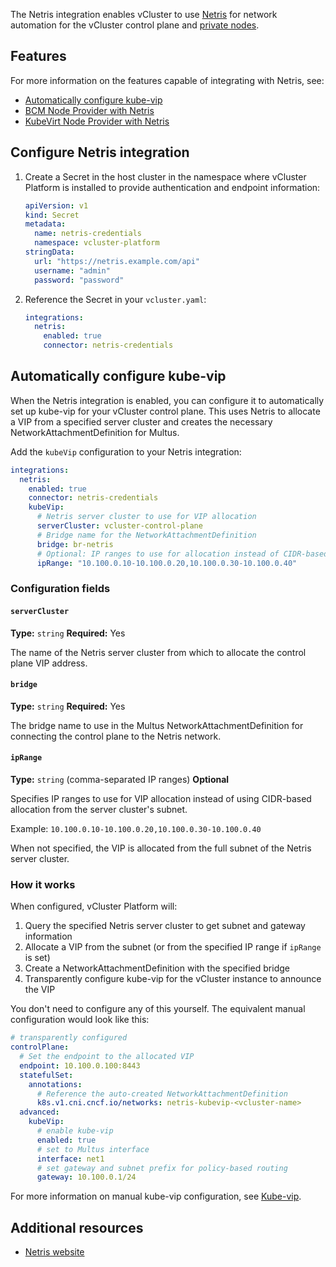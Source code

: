
<ProAdmonition/>

The Netris integration enables vCluster to use [Netris](https://www.netris.io/) for network automation for the vCluster control plane and [private nodes](../../deploy/worker-nodes/private-nodes/README.mdx).

## Features

For more information on the features capable of integrating with Netris, see:
- [Automatically configure kube-vip](#automatically-configure-kube-vip)
- [BCM Node Provider with Netris](/platform/next/administer/node-providers/bcm)
- [KubeVirt Node Provider with Netris](/platform/next/administer/node-providers/kubevirt)

## Configure Netris integration

1. Create a Secret in the host cluster in the namespace where vCluster Platform is installed to provide authentication and endpoint information:

    ```yaml
    apiVersion: v1
    kind: Secret
    metadata:
      name: netris-credentials
      namespace: vcluster-platform
    stringData:
      url: "https://netris.example.com/api"
      username: "admin"
      password: "password"
    ```

2. Reference the Secret in your `vcluster.yaml`:

    ```yaml
    integrations:
      netris:
        enabled: true
        connector: netris-credentials
    ```

## Automatically configure kube-vip

When the Netris integration is enabled, you can configure it to automatically set up kube-vip for your vCluster control plane.
This uses Netris to allocate a VIP from a specified server cluster and creates the necessary NetworkAttachmentDefinition for Multus.

Add the `kubeVip` configuration to your Netris integration:

```yaml
integrations:
  netris:
    enabled: true
    connector: netris-credentials
    kubeVip:
      # Netris server cluster to use for VIP allocation
      serverCluster: vcluster-control-plane
      # Bridge name for the NetworkAttachmentDefinition
      bridge: br-netris
      # Optional: IP ranges to use for allocation instead of CIDR-based allocation
      ipRange: "10.100.0.10-10.100.0.20,10.100.0.30-10.100.0.40"
```

### Configuration fields

#### `serverCluster`
**Type:** `string`
**Required:** Yes

The name of the Netris server cluster from which to allocate the control plane VIP address.

#### `bridge`
**Type:** `string`
**Required:** Yes

The bridge name to use in the Multus NetworkAttachmentDefinition for connecting the control plane to the Netris network.

#### `ipRange`
**Type:** `string` (comma-separated IP ranges)
**Optional**

Specifies IP ranges to use for VIP allocation instead of using CIDR-based allocation from the server cluster's subnet.

Example: `10.100.0.10-10.100.0.20,10.100.0.30-10.100.0.40`

When not specified, the VIP is allocated from the full subnet of the Netris server cluster.

### How it works

When configured, vCluster Platform will:
1. Query the specified Netris server cluster to get subnet and gateway information
2. Allocate a VIP from the subnet (or from the specified IP range if `ipRange` is set)
3. Create a NetworkAttachmentDefinition with the specified bridge
4. Transparently configure kube-vip for the vCluster instance to announce the VIP

You don't need to configure any of this yourself.
The equivalent manual configuration would look like this:

```yaml
# transparently configured
controlPlane:
  # Set the endpoint to the allocated VIP
  endpoint: 10.100.0.100:8443
  statefulSet:
    annotations:
      # Reference the auto-created NetworkAttachmentDefinition
      k8s.v1.cni.cncf.io/networks: netris-kubevip-<vcluster-name>
  advanced:
    kubeVip:
      # enable kube-vip
      enabled: true
      # set to Multus interface
      interface: net1
      # set gateway and subnet prefix for policy-based routing
      gateway: 10.100.0.1/24
```

For more information on manual kube-vip configuration, see [Kube-vip](/vcluster/next/configure/vcluster-yaml/control-plane/other/advanced/kube-vip).

## Additional resources

- [Netris website](https://www.netris.io/)
